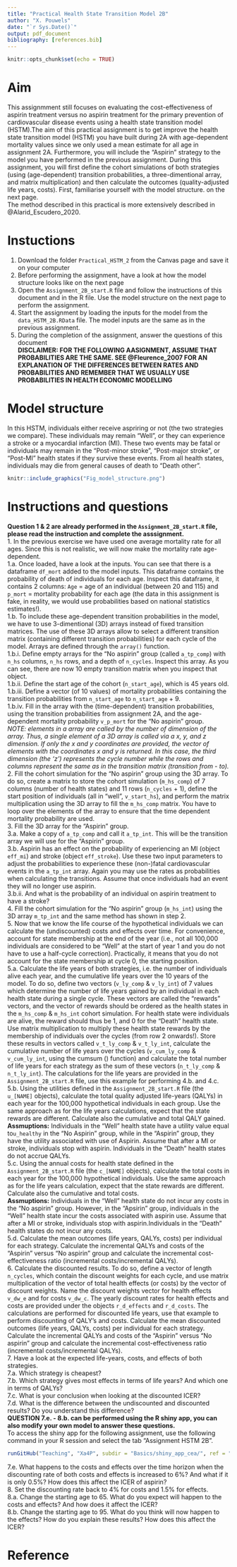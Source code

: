 ```yaml
---
title: "Practical Health State Transition Model 2B"
author: "X. Pouwels"
date: "`r Sys.Date()`"
output: pdf_document
bibliography: [references.bib]
---
```


```r
knitr::opts_chunk$set(echo = TRUE)
```

# Aim
This assignmment still focuses on evaluating the cost-effectiveness of aspirin treatment versus no aspirin treatment for the primary prevention of cardiovascular disease events using a health state transition model (HSTM).The aim of this practical assignment is to get improve the health state transition model (HSTM) you have built during 2A with age-dependent mortality values since we only used a mean estimate for all age in assignment 2A. Furthermore, you will include the "Aspirin" strategy to the model you have performed in the previous assignment.  During this assignment, you will first define the cohort simulations of both strategies (using (age-dependent) transition probabilities, a three-dimentional array, and matrix multiplication) and then calculate the outcomes (quality-adjusted life years, costs). First, familiarise yourself with the model structure. on the next page.  
The method described in this practical is more extensively described in @Alarid_Escudero_2020.  

# Instuctions
  
1. Download the folder `Practical_HSTM_2` from the Canvas page and save it on your computer  
2. Before performing the assignment, have a look at how the model structure looks like on the next page  
2. Open the `Assignment_2B_start.R` file and follow the instructions of this document and in the R file. Use the model structure on the next page to perform the assignment. 
3. Start the assignment by loading the inputs for the model from the `data_HSTM_2B.RData` file. The model inputs are the same as in the previous assignment.    
4. During the completion of the assignment, answer the questions of this document    
**DISCLAIMER: FOR THE FOLLOWING AASIGNMENT, ASSUME THAT PROBABILITIES ARE THE SAME. SEE @Fleurence_2007 FOR AN EXPLANATION OF THE DIFFERENCES BETWEEN RATES AND PROBABILITIES AND REMEMBER THAT WE USUALLY USE PROBABILITIES IN HEALTH ECONOMIC MODELLING**  

\newpage
# Model structure  
In this HSTM, individuals either receive aspriring or not (the two strategies we compare). These individuals may remain "Well", or they can experience a stroke or a myocardial infarction (MI). These two events may be fatal or individuals may remain in the "Post-minor stroke", "Post-major stroke", or "Post-MI" health states if they survive these events. From all health states, individuals may die from general causes of death to "Death other".  
```r
knitr::include_graphics("Fig_model_structure.png")
```

\newpage
# Instructions and questions
**Question 1 & 2 are already performed in the `Assignment_2B_start.R` file, please read the instruction and complete the asssignment.**  
1. In the previous exercise we have used one average mortality rate for all ages. Since this is not realistic, we will now make the mortality rate age-dependent.  
1.a. Once loaded, have a look at the inputs. You can see that there is a dataframe `df_mort` added to the model inputs. This dataframe contains the probability of death of individuals for each age. Inspect this dataframe, it contains 2 columns: `Age` = age of an individual (between 20 and 115) and `p_mort` = mortality probability for each age (the data in this assignment is fake, in reality, we would use probabilities based on national statistics estimates!).  
1.b. To include these age-dependent transition probabilities in the model, we have to use 3-dimentional (3D) arrays instead of fixed transition matrices. The use of these 3D arrays allow to select a different transition matrix (containing different transition probabilities) for each cycle of the model. Arrays are defined through the `array()` function.  
1.b.i. Define empty arrays for the "No aspirin" group (called `a_tp_comp`) with `n_hs` columns, `n_hs` rows, and a depth of `n_cycles`. Inspect this array. As you can see, there are now 10 empty transition matrix when you inspect that object.    
1.b.ii. Define the start age of the cohort (`n_start_age`), which is 45 years old. 
1.b.iii. Define a vector (of 10 values) of mortality probabilities containing the transition probabilities from `n_start_age` to `n_start_age` + 9.  
1.b.iv. Fill in the array with the (time-dependent) transition probabilities, using the transition probabilities from assignment 2A, and the age-dependent mortality probability `v_p_mort` for the "No aspirin" group.    
*NOTE: elements in a array are called by the number of dimension of the array. Thus, a single element of a 3D array is called via a x, y, and z dimension. If only the x and y coordinates are provided, the vector of elements with the coordinates x and y is returned. In this case, the third dimension (the 'z') represents the cycle number while the rows and columns represent the same as in the transition matrix (transition from - to).*  
2. Fill the cohort simulation for the "No aspirin" group using the 3D array. To do so, create a matrix to store the cohort simulation (`m_hs_comp`) of 7 columns (number of health states) and 11 rows (`n_cycles` + 1), define the start position of individuals (all in "well", `v_start_hs`), and perform the matrix multiplication using the 3D array to fill the `m_hs_comp` matrix. You have to loop over the elements of the array to ensure that the time dependent mortality probability are used.  
3. Fill the 3D array for the "Aspirin" group.  
3.a. Make a copy of `a_tp_comp` and call it `a_tp_int`. This will be the transition array we will use for the "Aspirin" group.  
3.b. Aspirin has an effect on the probability of experiencing an MI (object `eff_mi`) and stroke (object `eff_stroke`). Use these two input parameters to adjust the probabilities to experience these (non-)fatal cardiovascular events in the `a_tp_int` array. Again you may use the rates as probabilities when calculating the transitions. Assume that once individuals had an event they will no longer use aspirin.     
3.b.ii. And what is the probability of an individual on aspirin treatment to have a stroke?  
4. Fill the cohort simulation for the "No aspirin" group (`m_hs_int`) using the 3D array `m_tp_int` and the same method has shown in step 2.  
5.	Now that we know the life course of the hypothetical individuals we can calculate the (undiscounted) costs and effects over time. For convenience, account for state membership at the end of the year (i.e., not all 100,000 individuals are considered to be "Well" at the start of year 1 and you do not have to use a half-cycle correction). Practically, it means that you do not account for the state membership at cycle 0, the starting position.  
5.a. Calculate the life years of both strategies, i.e. the number of individuals alive each year, and the cumulative life years over the 10 years of the model. To do so, define two vectors (`v_ly_comp` & `v_ly_int`) of 7 values which determine the number of life  years gained by an individual in each health state during a single cycle. These vectors are called the "rewards" vectors, and the vector of rewards should be ordered as the health states in the `m_hs_comp` & `m_hs_int` cohort simulation. For health state were individuals are alive, the reward should thus be 1, and 0 for the "Death" health state. Use matrix multiplication to multiply these health state rewards by the membership of individuals over the cycles (from row 2 onwards!). Store these results in vectors called `v_t_ly_comp` & `v_t_ly_int`, calculate the cumulative number of life years over the cycles (`v_cum_ly_comp` & `v_cum_ly_int`, using the cumsum () function) and calculate the total number of life years for each strategy as the sum of these vectors (`n_t_ly_comp` & `n_t_ly_int`). The calculations for the life years are provided in the `Assignment_2B_start.R` file, use this example for performing 4.b. and 4.c.    
5.b. Using the utilities defined in the `Assignment_2B_start.R` file (the `u_[NAME]` objects), calculate the total quality adjusted life-years (QALYs) in each year for the 100,000 hypothetical individuals in each group. Use the same approach as for the life years calculations, expect that the state rewards are different. Calculate also the cumulative and total QALY gained.  
**Assmuptions:** Individuals in the "Well" health state have a utility value equal to`u_healthy` in the "No Aspirin" group, while in the "Aspirin" group, they have the utility associated with use of Aspirin. Assume that after a MI or stroke, individuals stop with aspirin. Individuals in the "Death" health states do not accrue QALYs.  
5.c. Using the annual costs for health state defined in the `Assignment_2B_start.R` file (the `c_[NAME]` objects), calculate the total costs in each year for the 100,000 hypothetical individuals. Use the same approach as for the life years calculation, expect that the state rewards are different. Calculate also the cumulative and total costs.  
**Assmuptions:** Individuals in the "Well" health state do not incur any costs in the "No aspirin" group. However, in the "Apsirin" group, individuals in the "Well" health state incur the costs associated with aspirin use. Assume that after a MI or stroke, individuals stop with aspirin.Individuals in the "Death" health states do not incur any costs.      
5.d. Calculate the mean outcomes (life years, QALYs, costs) per individual for each strategy. Calculate the incremental QALYs and costs of the "Aspirin" versus "No aspirin" group and calculate the incremental cost-effectiveness ratio (incremental costs/incremental QALYs).  
6. Calculate the discounted results. To do so, define a vector of length `n_cycles`, which contain the discount weights for each cycle, and use matrix multiplication of the vector of total health effects (or costs) by the vector of discount weights. Name the discount weights vector for health effects `v_dw_e` and for costs `v_dw_c`. The yearly discount rates for health effects and costs are provided under the objects `r_d_effects` and `r_d_costs`. The calculations are performed for discounted life years, use that example to perform discounting of QALY's and costs. Calculate the mean discounted outcomes (life years, QALYs, costs) per individual for each strategy. Calculate the incremental QALYs and costs of the "Aspirin" versus "No aspirin" group and calculate the incremental cost-effectiveness ratio (incremental costs/incremental QALYs).  
7. Have a look at the expected life-years, costs, and effects of both strategies.  
7.a. Which strategy is cheapest?  
7.b. Which strategy gives most effects in terms of life years? And which one in terms of QALYs?  
7.c. What is your conclusion when looking at the discounted ICER?  
7.d. What is the difference between the undiscounted and discounted results? Do you understand this difference?  
**QUESTION 7.e. - 8.b. can be performed using the R shiny app, you can also modify your own model to answer these questions.**  
To access the shiny app for the following assignment, use the following command in your R session and select the tab "Assignment HSTM 2B".  
```r
runGitHub("Teaching", "Xa4P", subdir = "Basics/shiny_app_cea/", ref = "main")
```
7.e. What happens to the costs and effects over the time horizon when the discounting rate of both costs and effects is increased to 6%? And what if it is only 0.5%? How does this affect the ICER of aspirin?   
8. Set the discounting rate back to 4% for costs and 1.5% for effects.  
8.a.	Change the starting age to 65. What do you expect will happen to the costs and effects? And how does it affect the ICER?  
8.b.	Change the starting age to 95. What do you think will now happen to the effects? How do you explain these results? How does this affect the ICER?  

# Reference